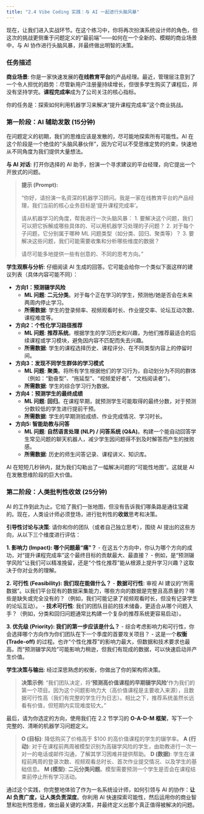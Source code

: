 ```yaml
---
title: "2.4 Vibe Coding 实践：与 AI 一起进行头脑风暴"
---
```


现在，让我们进入实战环节。在这个练习中，你将再次扮演系统设计师的角色，但这次的挑战更侧重于问题定义的“最前端”——如何在一个全新的、模糊的商业场景中，与 AI 协作进行头脑风暴，并最终做出明智的决策。

### 任务描述

**商业场景**:
你是一家快速发展的**在线教育平台**的产品经理。最近，管理层注意到了一个令人担忧的趋势：尽管新用户注册量持续增长，但很多学生购买了课程后，并没有坚持学完。**课程完成率**成为了公司关注的核心指标。

你的任务是：探索如何利用机器学习来解决“提升课程完成率”这个商业挑战。

### 第一阶段：AI 辅助发散 (15分钟)

在问题定义的初期，我们的思维应该是发散的，尽可能地探索所有可能性。AI 在这个阶段是一个绝佳的“头脑风暴伙伴”，因为它可以不受思维定势的约束，快速地从不同角度为我们提供大量想法。

**与 AI 对话**:
打开你选择的 AI 助手，扮演一个寻求建议的平台经理，向它提出一个开放式的问题。

> **提示 (Prompt):**
>
> “你好，请扮演一名资深的机器学习顾问。我是一家在线教育平台的产品经理，我们当前的核心业务目标是‘提升课程完成率’。
>
> 请从机器学习的角度，帮我进行一次头脑风暴：
> 1.  要解决这个问题，我们可以把它拆解成哪些具体的、可以用机器学习处理的子问题？
> 2.  对于每个子问题，它分别属于哪种 ML 问题类型（如分类、回归、聚类等）？
> 3.  要解决这些问题，我们可能需要收集和分析哪些维度的数据？
>
> 请尽可能多地提供一些有创意的、不同的思考方向。”

**学生观察与分析**:
仔细阅读 AI 生成的回答。它可能会给你一个类似下面这样的建议列表（具体内容可能不同）：

-   **方向1：预测辍学风险**
    -   **ML 问题**: **二元分类**。对于每个正在学习的学生，预测他/她是否会在未来两周内停止学习。
    -   **所需数据**: 学生的登录频率、视频观看时长、作业提交率、论坛互动次数、课程难度等。

-   **方向2：个性化学习路径推荐**
    -   **ML 问题**: **推荐系统**。根据学生的学习历史和兴趣，为他们推荐最适合的后续课程或学习模块，避免因内容不匹配而失去兴趣。
    -   **所需数据**: 学生的课程选择历史、课程评分、在不同类型内容上的停留时间。

-   **方向3：发现不同学生群体的学习模式**
    -   **ML 问题**: **聚类**。将所有学生根据他们的学习行为，自动划分为不同的群体（例如：“勤奋型”、“拖延型”、“视频爱好者”、“文档阅读者”）。
    -   **所需数据**: 学生的综合学习行为数据。

-   **方向4：预测学生的最终成绩**
    -   **ML 问题**: **回归**。在课程早期，就预测学生可能取得的最终分数，对于预测分数较低的学生进行提前干预。
    -   **所需数据**: 学生的早期测验成绩、作业完成情况、学习时长。

-   **方向5: 智能助教与问答**
    - **ML 问题**: **自然语言处理 (NLP) / 问答系统 (Q&A)**。构建一个能自动回答学生常见问题的聊天机器人，减少学生因问题得不到及时解答而产生的挫败感。
    - **所需数据**: 历史的师生问答记录、课程讲义、知识库。

AI 在短短几秒钟内，就为我们勾勒出了一幅解决问题的“可能性地图”。这就是 AI 在发散思维阶段的巨大价值。

### 第二阶段：人类批判性收敛 (25分钟)

AI 的工作到此为止。它给了我们一张地图，但没有告诉我们哪条路是通往宝藏的。现在，人类设计师必须登场，进行批判性的**收敛**思考和决策。

**引导性讨论与决策**:
请你和你的团队（或者自己独立思考），围绕 AI 提出的这些方向，从以下三个维度进行评估：

**1. 影响力 (Impact): 哪个问题最“痛”？**
   -   在这五个方向中，你认为哪个方向的成功，对“提升课程完成率”这个最终目标的贡献最大、最直接？
   -   例如，是“预测辍学风险”让我们可以精准挽留，还是“个性化推荐”能从根源上提升学习兴趣？这取决于你对业务的理解。

**2. 可行性 (Feasibility): 我们现在能做什么？**
   -   **数据可行性**: 审视 AI 建议的“所需数据”。以我们平台现有的数据采集能力，哪些方向的数据是完整且高质量的？哪些是缺失或完全没有的？（例如，我们可能记录了视频观看时长，但没有记录学生的论坛互动）。
   -   **技术可行性**: 我们的团队目前的技术储备，更适合从哪个问题入手？（例如，分类和回归问题通常比构建一个复杂的推荐系统更容易启动）。

**3. 优先级 (Priority): 我们的第一步应该是什么？**
   -   综合考虑影响力和可行性，你会选择哪个方向作为你们团队在下一个季度的首要攻关项目？
   -   这是一个**权衡 (Trade-off)** 的过程。也许“个性化推荐”的影响力最大，但数据和技术要求也最高。而“预测辍学风险”可能影响力稍逊，但我们有现成的数据，可以快速启动并产生价值。

**学生决策与输出**:
经过深思熟虑的权衡，你做出了你的架构师决策。

> **决策示例**: “我们团队决定，将**‘预测高价值课程的早期辍学风险’**作为我们的第一个项目。因为这个问题影响力大（高价值课程是主要收入来源），且数据可行性高（我们有完整的学生行为日志）。相比之下，推荐系统虽然长远看有价值，但短期内实现难度较大。”

最后，请为你选定的方向，使用我们在 2.2 节学习的 **O-A-D-M 框架**，写下一个完整的、清晰的机器学习问题定义。

> **O (目标)**: 降低购买了价格高于 $100 的高价值课程的学生的辍学率。
> **A (行动)**: 对于在课程前两周被模型识别为高辍学风险的学生，由助教进行一次一对一的电话或邮件沟通，了解其学习困难并提供帮助。
> **D (数据)**: 学生在课程前两周的登录次数、视频观看总时长、首次作业提交情况、以及学生的基础信息。
> **M (模型)**: **二元分类问题**。模型需要预测一个学生是否会在课程结束前停止所有学习活动。

通过这个实践，你完整地体验了作为一名系统设计师，如何引领与 AI 的协作：**让 AI 负责广度，让人类负责深度**。你利用 AI 快速探索可能性，然后运用你的商业智慧和批判性思维，做出最关键的决策，并最终定义出那个真正值得被解决的问题。
